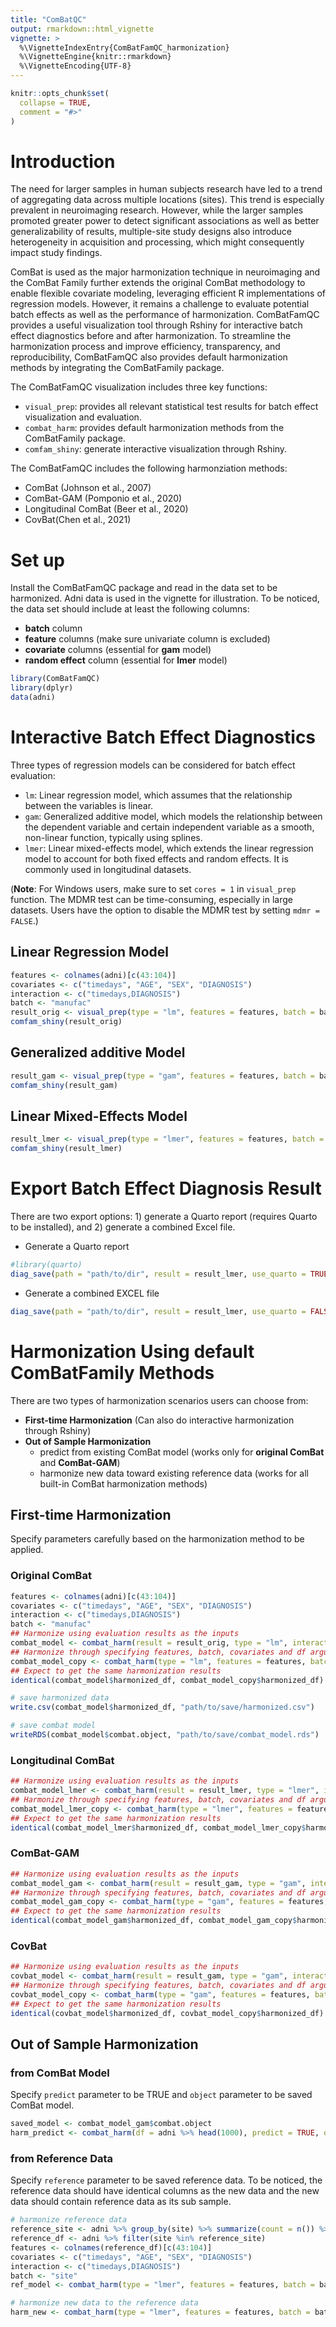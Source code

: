 ```yaml
---
title: "ComBatQC"
output: rmarkdown::html_vignette
vignette: >
  %\VignetteIndexEntry{ComBatFamQC_harmonization}
  %\VignetteEngine{knitr::rmarkdown}
  %\VignetteEncoding{UTF-8}
---
```


```r
knitr::opts_chunk$set(
  collapse = TRUE,
  comment = "#>"
)
```

# Introduction

The need for larger samples in human subjects research have led to a trend of aggregating data across multiple locations (sites). This trend is especially prevalent in neuroimaging research. However, while the larger samples promoted greater power to detect significant associations as well as better generalizability of results, multiple-site study designs also introduce heterogeneity in acquisition and processing, which might consequently impact study findings.

ComBat is used as the major harmonization technique in neuroimaging and the ComBat Family further extends the original ComBat methodology to enable flexible covariate modeling, leveraging efficient R implementations of regression models. However, it remains a challenge to evaluate potential batch effects as well as the performance of harmonization. ComBatFamQC provides a useful visualization tool through Rshiny for interactive batch effect diagnostics before and after harmonization. To streamline the harmonization process and improve efficiency, transparency, and reproducibility, ComBatFamQC also provides default harmonization methods by integrating the ComBatFamily package.

The ComBatFamQC visualization includes three key functions:

-   `visual_prep`: provides all relevant statistical test results for batch effect visualization and evaluation.
-   `combat_harm`: provides default harmonization methods from the ComBatFamily package.
-   `comfam_shiny`: generate interactive visualization through Rshiny.

The ComBatFamQC includes the following harmonziation methods:

-   ComBat (Johnson et al., 2007)
-   ComBat-GAM (Pomponio et al., 2020)
-   Longitudinal ComBat (Beer et al., 2020)
-   CovBat(Chen et al., 2021)


# Set up


Install the ComBatFamQC package and read in the data set to be harmonized. Adni data is used in the vignette for illustration. To be noticed, the data set should include at least the following columns:

-   **batch** column
-   **feature** columns (make sure univariate column is excluded)
-   **covariate** columns (essential for **gam** model)
-   **random effect** column (essential for **lmer** model)

```r
library(ComBatFamQC)
library(dplyr)
data(adni)
```


# Interactive Batch Effect Diagnostics

Three types of regression models can be considered for batch effect evaluation:

-   `lm`: Linear regression model, which assumes that the relationship between the variables is linear.
-   `gam`: Generalized additive model, which models the relationship between the dependent variable and certain independent variable as a smooth, non-linear function, typically using splines.
-   `lmer`: Linear mixed-effects model, which extends the linear regression model to account for both fixed effects and random effects. It is commonly used in longitudinal datasets.

(**Note**: For Windows users, make sure to set `cores = 1` in `visual_prep` function. The MDMR test can be time-consuming, especially in large datasets. Users have the option to disable the MDMR test by setting `mdmr = FALSE`.)

## Linear Regression Model

```r
features <- colnames(adni)[c(43:104)]
covariates <- c("timedays", "AGE", "SEX", "DIAGNOSIS")
interaction <- c("timedays,DIAGNOSIS")
batch <- "manufac"
result_orig <- visual_prep(type = "lm", features = features, batch = batch, covariates = covariates, interaction = interaction, smooth = NULL, random = NULL, df = adni)
comfam_shiny(result_orig)
```

## Generalized additive Model

```r
result_gam <- visual_prep(type = "gam", features = features, batch = batch, covariates = covariates, interaction = interaction, smooth_int_type = "linear", smooth = "AGE", df = adni)
comfam_shiny(result_gam)
```

## Linear Mixed-Effects Model

```r
result_lmer <- visual_prep(type = "lmer", features = features, batch = batch, covariates = covariates, interaction = interaction, smooth = NULL, random = "subid", df = adni)
comfam_shiny(result_lmer)
```

# Export Batch Effect Diagnosis Result

There are two export options: 1) generate a Quarto report (requires Quarto to be installed), and 2) generate a combined Excel file.

-   Generate a Quarto report

```r
#library(quarto)
diag_save(path = "path/to/dir", result = result_lmer, use_quarto = TRUE)
```

-   Generate a combined EXCEL file

```r
diag_save(path = "path/to/dir", result = result_lmer, use_quarto = FALSE)
```

# Harmonization Using default ComBatFamily Methods


There are two types of harmonization scenarios users can choose from:

-   **First-time Harmonization** (Can also do interactive harmonization through Rshiny)
-   **Out of Sample Harmonization**
    -   predict from existing ComBat model (works only for **original ComBat** and **ComBat-GAM**)
    -   harmonize new data toward existing reference data (works for all built-in ComBat harmonization methods)

## First-time Harmonization

Specify parameters carefully based on the harmonization method to be applied.

### Original ComBat
```r
features <- colnames(adni)[c(43:104)]
covariates <- c("timedays", "AGE", "SEX", "DIAGNOSIS")
interaction <- c("timedays,DIAGNOSIS")
batch <- "manufac"
## Harmonize using evaluation results as the inputs
combat_model <- combat_harm(result = result_orig, type = "lm", interaction = interaction, smooth = NULL, random = NULL, df = adni)
## Harmonize through specifying features, batch, covariates and df arguments
combat_model_copy <- combat_harm(type = "lm", features = features, batch = batch, covariates = covariates, interaction = interaction, smooth = NULL, random = NULL, df = adni)
## Expect to get the same harmonization results
identical(combat_model$harmonized_df, combat_model_copy$harmonized_df)

# save harmonized data
write.csv(combat_model$harmonized_df, "path/to/save/harmonized.csv")

# save combat model
writeRDS(combat_model$combat.object, "path/to/save/combat_model.rds")
```

### Longitudinal ComBat
```r
## Harmonize using evaluation results as the inputs
combat_model_lmer <- combat_harm(result = result_lmer, type = "lmer", interaction = interaction, smooth = NULL, random = "subid", df = adni)
## Harmonize through specifying features, batch, covariates and df arguments
combat_model_lmer_copy <- combat_harm(type = "lmer", features = features, batch = batch, covariates = covariates, interaction = interaction, smooth = NULL, random = "subid", df = adni)
## Expect to get the same harmonization results
identical(combat_model_lmer$harmonized_df, combat_model_lmer_copy$harmonized_df)
```

### ComBat-GAM
```r
## Harmonize using evaluation results as the inputs
combat_model_gam <- combat_harm(result = result_gam, type = "gam", interaction = interaction, smooth = "AGE", smooth_int_type = "linear", df = adni)
## Harmonize through specifying features, batch, covariates and df arguments
combat_model_gam_copy <- combat_harm(type = "gam", features = features, batch = batch, covariates = covariates, interaction = interaction, smooth = "AGE", smooth_int_type = "linear", df = adni)
## Expect to get the same harmonization results
identical(combat_model_gam$harmonized_df, combat_model_gam_copy$harmonized_df)
```

### CovBat
```r
## Harmonize using evaluation results as the inputs
covbat_model <- combat_harm(result = result_gam, type = "gam", interaction = interaction, smooth = "AGE", smooth_int_type = "linear", df = adni, family = "covfam")
## Harmonize through specifying features, batch, covariates and df arguments
covbat_model_copy <- combat_harm(type = "gam", features = features, batch = batch, covariates = covariates, interaction = interaction, smooth_int_type = "linear", smooth = "AGE", df = adni, family = "covfam")
## Expect to get the same harmonization results
identical(covbat_model$harmonized_df, covbat_model_copy$harmonized_df)
```

## Out of Sample Harmonization

### from ComBat Model

Specify `predict` parameter to be TRUE and `object` parameter to be saved ComBat model.

```r
saved_model <- combat_model_gam$combat.object
harm_predict <- combat_harm(df = adni %>% head(1000), predict = TRUE, object = saved_model)
```

### from Reference Data

Specify `reference` parameter to be saved reference data. To be noticed, the reference data should have identical columns as the new data and the new data should contain reference data as its sub sample.

```r
# harmonize reference data
reference_site <- adni %>% group_by(site) %>% summarize(count = n()) %>% arrange(desc(count)) %>% pull(site) %>% head(30)
reference_df <- adni %>% filter(site %in% reference_site)
features <- colnames(reference_df)[c(43:104)]
covariates <- c("timedays", "AGE", "SEX", "DIAGNOSIS")
interaction <- c("timedays,DIAGNOSIS")
batch <- "site"
ref_model <- combat_harm(type = "lmer", features = features, batch = batch, covariates = covariates, interaction = interaction, smooth = NULL, random = "subid", df = reference_df)

# harmonize new data to the reference data
harm_new <- combat_harm(type = "lmer", features = features, batch = batch, covariates = covariates, interaction = interaction, smooth = NULL, random = "subid", df = adni, reference = ref_model$harmonized_df)
```
